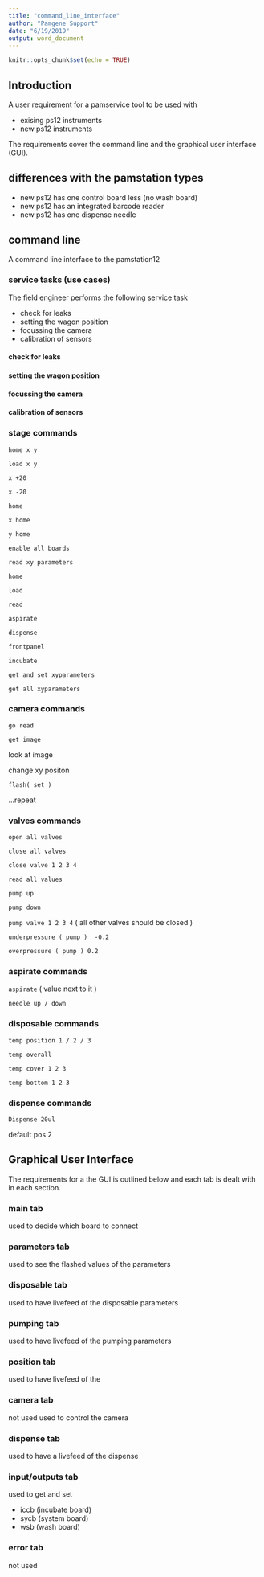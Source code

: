 ```yaml
---
title: "command_line_interface"
author: "Pamgene Support"
date: "6/19/2019"
output: word_document
---
```


```r
knitr::opts_chunk$set(echo = TRUE)
```

## Introduction
A user requirement for a pamservice tool to be used with 

* exising ps12 instruments
* new ps12 instruments

The requirements cover the command line and the graphical user interface (GUI).

## differences with the pamstation types

* new ps12 has one control board less (no wash board)
* new ps12 has an integrated barcode reader
* new ps12 has one dispense needle

## command line
A command line interface to the pamstation12

### service tasks (use cases)
The field engineer performs the following service task

* check for leaks
* setting the wagon position
* focussing the camera
* calibration of sensors

#### check for leaks

#### setting the wagon position

#### focussing the camera

#### calibration of sensors

### stage commands

`home x y`

`load x y`

`x +20`

`x -20`

`home`

`x home`

`y home`

`enable all boards`

`read xy parameters`

`home`

`load`

`read`

`aspirate`

`dispense`

`frontpanel`

`incubate`

`get and set xyparameters`

`get all xyparameters`

### camera commands

`go read`

`get image`

look at image

change xy positon

`flash( set )`

...repeat

### valves commands

`open all valves`

`close all valves`

`close valve 1 2 3 4` 

`read all values`

`pump up`

`pump down`

`pump valve 1 2 3 4` ( all other valves should be closed ) 


`underpressure ( pump )  -0.2`

`overpressure ( pump ) 0.2`

### aspirate commands

`aspirate` ( value next to it )

`needle up / down`

### disposable commands

`temp position 1 / 2 / 3`

`temp overall`

`temp cover 1 2 3`

`temp bottom 1 2 3`

### dispense commands

`Dispense 20ul`

default pos 2



## Graphical User Interface
The requirements for a the GUI is outlined below and each tab is dealt with in each section.

### main tab
used to decide which board to connect

### parameters tab
used to see the flashed values of the parameters

### disposable tab
used to have livefeed of the disposable parameters

### pumping tab
used to have livefeed of the pumping parameters

### position tab
used to have livefeed of the 

### camera tab
not used
used to control the camera

### dispense tab
used to have a livefeed of the dispense

### input/outputs tab

used to get and set

* iccb (incubate board)
* sycb (system board)
* wsb (wash board)

### error tab
not used



